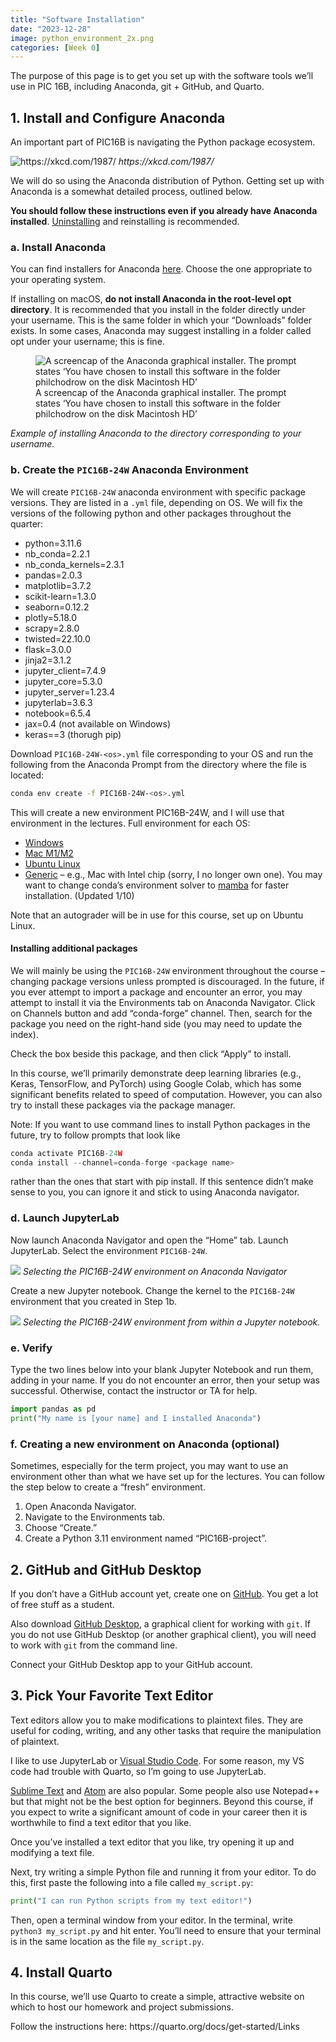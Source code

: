 ```yaml
---
title: "Software Installation"
date: "2023-12-28"
image: python_environment_2x.png
categories: [Week 0]
---
```


The purpose of this page is to get you set up with the software tools we’ll use in PIC 16B, including Anaconda, git + GitHub, and Quarto.

## 1. Install and Configure Anaconda
An important part of PIC16B is navigating the Python package ecosystem.

![https://xkcd.com/1987/](python_environment_2x.png)
_https://xkcd.com/1987/_

We will do so using the Anaconda distribution of Python. Getting set up with Anaconda is a somewhat detailed process, outlined below.

__You should follow these instructions even if you already have Anaconda installed__. [Uninstalling](https://docs.anaconda.com/anaconda/install/uninstall/) and reinstalling is recommended.

### a. Install Anaconda

You can find installers for Anaconda [here](https://docs.anaconda.com/anaconda/install/). Choose the one appropriate to your operating system.

If installing on macOS, __do not install Anaconda in the root-level opt directory__. It is recommended that you install in the folder directly under your username. This is the same folder in which your “Downloads” folder exists. In some cases, Anaconda may suggest installing in a folder called opt under your username; this is fine.

![A screencap of the Anaconda graphical installer. The prompt states 'You have chosen to install this software in the folder philchodrow on the disk Macintosh HD'](installation-directory.png)

_Example of installing Anaconda to the directory corresponding to your username._


### b. Create the `PIC16B-24W` Anaconda Environment
We will create `PIC16B-24W` anaconda environment with specific package versions. 
They are listed in a `.yml` file, depending on OS. We will fix the versions of the following python and other packages throughout the quarter: 

- python=3.11.6
- nb_conda=2.2.1
- nb_conda_kernels=2.3.1
- pandas=2.0.3
- matplotlib=3.7.2
- scikit-learn=1.3.0
- seaborn=0.12.2
- plotly=5.18.0
- scrapy=2.8.0
- twisted=22.10.0
- flask=3.0.0
- jinja2=3.1.2
- jupyter_client=7.4.9
- jupyter_core=5.3.0
- jupyter_server=1.23.4
- jupyterlab=3.6.3
- notebook=6.5.4
- jax=0.4 (not available on Windows)
- keras==3 (thorugh pip)

Download `PIC16B-24W-<os>.yml` file corresponding to your OS and run the following from the Anaconda Prompt from the directory where the file is located:
```bash
conda env create -f PIC16B-24W-<os>.yml
```
This will create a new environment PIC16B-24W, and I will use that environment in the lectures.
Full environment for each OS:

- [Windows](https://raw.githubusercontent.com/PIC16B-ucla/24W/main/posts/installation/PIC16B-24W-Windows.yml)
- [Mac M1/M2](https://raw.githubusercontent.com/PIC16B-ucla/24W/main/posts/installation/PIC16B-24W-mac.yml)
- [Ubuntu Linux](https://raw.githubusercontent.com/PIC16B-ucla/24W/main/posts/installation/PIC16B-24W-ubuntu.yml)
- [Generic](https://github.com/PIC16B-ucla/24W/blob/main/posts/installation/PIC16B-24W-generic.yml) -- e.g., Mac with Intel chip (sorry, I no longer own one). You may want to change conda's environment solver to [mamba](https://www.anaconda.com/blog/a-faster-conda-for-a-growing-community) for faster installation. (Updated 1/10)

Note that an autograder will be in use for this course, set up on Ubuntu Linux.

#### Installing additional packages
We will mainly be using the `PIC16B-24W` environment throughout the course -- changing package versions unless prompted is discouraged. 
In the future, if you ever attempt to import a package and encounter an error, you may attempt to install it via the Environments tab on Anaconda Navigator.
Click on Channels button and add "conda-forge" channel. Then, search for the package you need on the right-hand side (you may need to update the index).

Check the box beside this package, and then click “Apply” to install.


In this course, we’ll primarily demonstrate deep learning libraries (e.g., Keras, TensorFlow, and PyTorch) using Google Colab, which has some significant benefits related to speed of computation. However, you can also try to install these packages via the package manager.

Note: If you want to use command lines to install Python packages in the future, try to follow prompts that look like

```python
conda activate PIC16B-24W
conda install --channel=conda-forge <package name>
```
rather than the ones that start with pip install. If this sentence didn’t make sense to you, you can ignore it and stick to using Anaconda navigator.


### d. Launch JupyterLab
Now launch Anaconda Navigator and open the “Home” tab. Launch JupyterLab. Select the environment `PIC16B-24W`.

![](select_environ_nav.png)
_Selecting the PIC16B-24W environment on Anaconda Navigator_

Create a new Jupyter notebook. Change the kernel to the `PIC16B-24W` environment that you created in Step 1b.


![](select_environ_lab.png)
_Selecting the PIC16B-24W environment from within a Jupyter notebook._


### e. Verify
Type the two lines below into your blank Jupyter Notebook and run them, adding in your name. If you do not encounter an error, then your setup was successful. Otherwise, contact the instructor or TA for help.

```python
import pandas as pd
print("My name is [your name] and I installed Anaconda")
```


### f. Creating a new environment on Anaconda (optional)

Sometimes, especially for the term project, you may want to use an environment other than what we have set up for the lectures. You can follow the step below to create a "fresh" environment.

1. Open Anaconda Navigator.
2. Navigate to the Environments tab.
3. Choose “Create.”
4. Create a Python 3.11 environment named “PIC16B-project”.


## 2. GitHub and GitHub Desktop
If you don’t have a GitHub account yet, create one on [GitHub](https://education.github.com/pack). You get a lot of free stuff as a student.

Also download [GitHub Desktop](https://desktop.github.com/), a graphical client for working with `git`. If you do not use GitHub Desktop (or another graphical client), you will need to work with `git` from the command line.

Connect your GitHub Desktop app to your GitHub account.

## 3. Pick Your Favorite Text Editor
Text editors allow you to make modifications to plaintext files. They are useful for coding, writing, and any other tasks that require the manipulation of plaintext.

I like to use JupyterLab or [Visual Studio Code](https://code.visualstudio.com/). For some reason, my VS code had trouble with Quarto, so I’m going to use JupyterLab.

[Sublime Text](https://www.sublimetext.com/) and [Atom](https://atom.io/) are also popular. Some people also use Notepad++ but that might not be the best option for beginners. Beyond this course, if you expect to write a significant amount of code in your career then it is worthwhile to find a text editor that you like.

Once you’ve installed a text editor that you like, try opening it up and modifying a text file.

Next, try writing a simple Python file and running it from your editor. To do this, first paste the following into a file called `my_script.py`:

```python
print("I can run Python scripts from my text editor!")
```

Then, open a terminal window from your editor. In the terminal, write `python3 my_script.py` and hit enter. You’ll need to ensure that your terminal is in the same location as the file `my_script.py`.

## 4. Install Quarto
In this course, we’ll use Quarto to create a simple, attractive website on which to host our homework and project submissions.

Follow the instructions here: https://quarto.org/docs/get-started/Links
